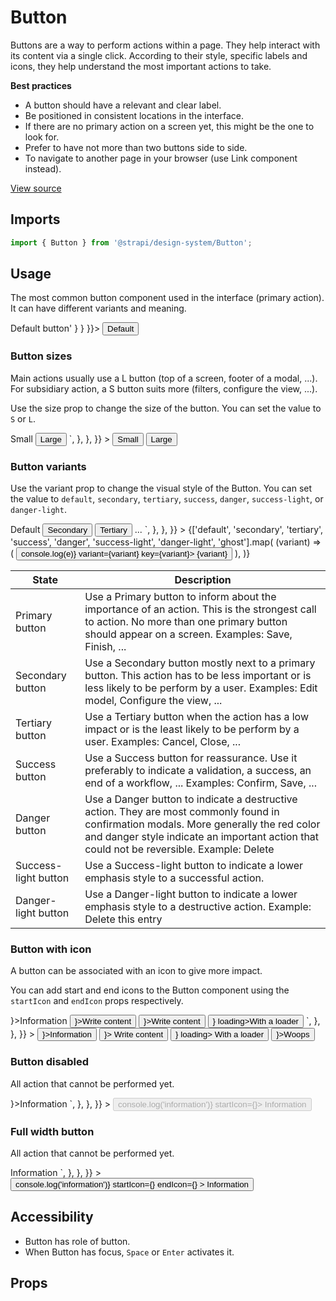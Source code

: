 <!--- Button.stories.mdx --->


<Meta title="Design System/Components/Button" component={Button} />

# Button

Buttons are a way to perform actions within a page. They help interact with its content via a single click. According to their style, specific labels and icons, they help understand the most important actions to take.

**Best practices**

- A button should have a relevant and clear label.
- Be positioned in consistent locations in the interface.
- If there are no primary action on a screen yet, this might be the one to look for.
- Prefer to have not more than two buttons side to side.
- To navigate to another page in your browser (use Link component instead).

[View source](https://github.com/strapi/design-system-experiments/tree/main/packages/strapi-design-system/src/Button)

## Imports

```js
import { Button } from '@strapi/design-system/Button';
```

## Usage

The most common button component used in the interface (primary action). It can have different variants and meaning.

<Canvas withSource="open">
  <Story name="base" parameters={{ docs: { source: { code: '<Button>Default button</Button>' } } }}>
    <Box paddingBottom={2}>
      <Button variant="default">Default</Button>
    </Box>
  </Story>
</Canvas>

### Button sizes

Main actions usually use a L button (top of a screen, footer of a modal, ...). For subsidiary action, a S button suits more (filters, configure the view, ...).

Use the size prop to change the size of the button. You can set the value to `S` or `L`.

<Canvas withSource="open">
  <Story
    name="sizes"
    parameters={{
      docs: {
        source: {
          code: `
<Button size="S">Small</Button>
<Button size="L">Large</Button>
`,
        },
      },
    }}
  >
    <Flex>
      <Box paddingRight={1}>
        <Button size="S">Small</Button>
      </Box>
      <Button size="L">Large</Button>
    </Flex>
  </Story>
</Canvas>

### Button variants

Use the variant prop to change the visual style of the Button.
You can set the value to `default`, `secondary`, `tertiary`, `success`, `danger`, `success-light`, or `danger-light`.

<Canvas withSource="open">
  <Story
    name="variants"
    parameters={{
      docs: {
        source: {
          code: `
<Button variant='default'>Default</Button>
<Button variant='secondary'>Secondary</Button>
<Button variant='tertiary'>Tertiary</Button>
...
  `,
        },
      },
    }}
  >
    <Stack size={2} horizontal>
      {['default', 'secondary', 'tertiary', 'success', 'danger', 'success-light', 'danger-light', 'ghost'].map(
        (variant) => (
          <Button onClick={(e) => console.log(e)} variant={variant} key={variant}>
            {variant}
          </Button>
        ),
      )}
    </Stack>
  </Story>
</Canvas>

| State                | Description                                                                                                                                                                                                                         |
| -------------------- | ----------------------------------------------------------------------------------------------------------------------------------------------------------------------------------------------------------------------------------- |
| Primary button       | Use a Primary button to inform about the importance of an action. This is the strongest call to action. No more than one primary button should appear on a screen. Examples: Save, Finish, ...                                      |
| Secondary button     | Use a Secondary button mostly next to a primary button. This action has to be less important or is less likely to be perform by a user. Examples: Edit model, Configure the view, ...                                               |
| Tertiary button      | Use a Tertiary button when the action has a low impact or is the least likely to be perform by a user. Examples: Cancel, Close, ...                                                                                                 |
| Success button       | Use a Success button for reassurance. Use it preferably to indicate a validation, a success, an end of a workflow, ... Examples: Confirm, Save, ...                                                                                 |
| Danger button        | Use a Danger button to indicate a destructive action. They are most commonly found in confirmation modals. More generally the red color and danger style indicate an important action that could not be reversible. Example: Delete |
| Success-light button | Use a Success-light button to indicate a lower emphasis style to a successful action.                                                                                                                                               |
| Danger-light button  | Use a Danger-light button to indicate a lower emphasis style to a destructive action. Example: Delete this entry                                                                                                                    |

### Button with icon

A button can be associated with an icon to give more impact.

You can add start and end icons to the Button component using the `startIcon` and `endIcon` props respectively.

<Canvas withSource="open">
  <Story
    name="icons"
    parameters={{
      docs: {
        source: {
          code: `
<Button startIcon={<Information />}>Information</Button>
<Button variant='secondary' endIcon={<Write />}>Write content</Button>
<Button variant='secondary' endIcon={<Write />}>Write content</Button>
<Button startIcon={<Information />} loading>With a loader</Button>
`,
        },
      },
    }}
  >
    <Stack size={2} horizontal>
      <Button startIcon={<Information />}>Information</Button>
      <Button variant="secondary" endIcon={<Write />}>
        Write content
      </Button>
      <Button startIcon={<Information />} loading>
        With a loader
      </Button>
      <Button startIcon={<Plus />}>Woops</Button>
    </Stack>
  </Story>
</Canvas>

### Button disabled

All action that cannot be performed yet.

<Canvas withSource="open">
  <Story
    name="disabled"
    parameters={{
      docs: {
        source: {
          code: `
<Button disabled startIcon={<Information />}>Information</Button>
`,
        },
      },
    }}
  >
    <Box paddingRight={1}>
      <Button disabled onClick={(e) => console.log('information')} startIcon={<Information />}>
        Information
      </Button>
    </Box>
  </Story>
</Canvas>

### Full width button

All action that cannot be performed yet.

<Canvas withSource="open">
  <Story
    name="fullWidth"
    parameters={{
      docs: {
        source: {
          code: `
<Button fullWidth>Information</Button>
`,
        },
      },
    }}
  >
    <Box paddingRight={1}>
      <Button
        fullWidth
        onClick={(e) => console.log('information')}
        startIcon={<Information />}
        endIcon={<Information />}
      >
        Information
      </Button>
    </Box>
  </Story>
</Canvas>

## Accessibility

- Button has role of button.
- When Button has focus, `Space` or `Enter` activates it.

## Props

<ArgsTable of={Button} />
